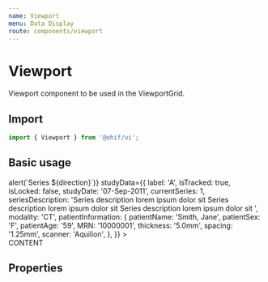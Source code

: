 ```yaml
---
name: Viewport
menu: Data Display
route: components/viewport
---
```



# Viewport

Viewport component to be used in the ViewportGrid.

## Import

```javascript
import { Viewport } from '@ohif/ui';
```

## Basic usage

<Playground>
  <div className="p-4 h-screen">
    <Viewport
      viewportIndex={0}
      onSeriesChange={(direction) => alert(`Series ${direction}`)}
      studyData={{
        label: 'A',
        isTracked: true,
        isLocked: false,
        studyDate: '07-Sep-2011',
        currentSeries: 1,
        seriesDescription:
          'Series description lorem ipsum dolor sit Series description lorem ipsum dolor sit Series description lorem ipsum dolor sit ',
        modality: 'CT',
        patientInformation: {
          patientName: 'Smith, Jane',
          patientSex: 'F',
          patientAge: '59',
          MRN: '10000001',
          thickness: '5.0mm',
          spacing: '1.25mm',
          scanner: 'Aquilion',
        },
      }}
    >
      <div className="flex justify-center items-center h-full">CONTENT</div>
    </Viewport>
  </div>
</Playground>

## Properties

<Props of={Viewport} />
